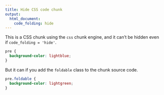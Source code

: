 ```yaml
---
title: Hide CSS code chunk
output: 
  html_document:
    code_folding: hide
---
```


This is a CSS chunk using the `css` chunk engine, and it can't be hidden even if
`code_folding = 'hide'`.

```css
pre {
  background-color: lightblue;
}
```

But it can if you add the `foldable` class to the chunk source code. 

```css
pre.foldable {
  background-color: lightgreen;
}
```
